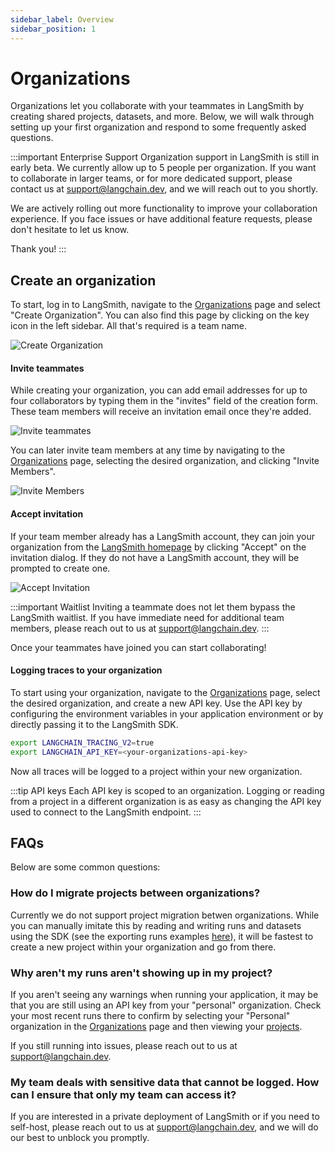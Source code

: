 ```yaml
---
sidebar_label: Overview
sidebar_position: 1
---
```


# Organizations

Organizations let you collaborate with your teammates in LangSmith by creating shared projects, datasets, and more. Below, we will walk through setting up your first organization and respond to some frequently asked questions.

:::important Enterprise Support
Organization support in LangSmith is still in early beta. We currently allow up to 5 people per organization. If you want to collaborate in larger teams, or for more dedicated support, please contact us at <a href="mailto:support@langchain.dev">support@langchain.dev</a>, and we will reach out to you shortly.

We are actively rolling out more functionality to improve your collaboration experience. If you face issues or have additional feature requests, please don't hesitate to let us know.

Thank you!
:::

## Create an organization

To start, log in to LangSmith, navigate to the [Organizations](https://smith.langchain.com/organization) page and select "Create Organization". You can also find this page by clicking on the key icon in the left sidebar. All that's required is a team name.

![Create Organization](./static/create-organization.png)

#### Invite teammates

While creating your organization, you can add email addresses for up to four collaborators by typing them in the "invites" field of the creation form. These team members will receive an invitation email once they're added.

![Invite teammates](./static/invite-teammates.png)

You can later invite team members at any time by navigating to the [Organizations](https://smith.langchain.com/organization) page, selecting the desired organization, and clicking "Invite Members".

![Invite Members](./static/invite-members.png)

#### Accept invitation

If your team member already has a LangSmith account, they can join your organization from the [LangSmith homepage](https://smith.langchain.com/) by clicking "Accept" on the invitation dialog. If they do not have a LangSmith account, they will be prompted to create one.

![Accept Invitation](./static/accept-invitation.png)

:::important Waitlist
Inviting a teammate does not let them bypass the LangSmith waitlist. If you have immediate need for additional team members, please reach out to us at <a href="mailto:support@langchain.dev">support@langchain.dev</a>.
:::

Once your teammates have joined you can start collaborating!

#### Logging traces to your organization

To start using your organization, navigate to the [Organizations](https://smith.langchain.com/organization) page, select the desired organization, and create a new API key. Use the API key by configuring the environment variables in your application environment or by directly passing it to the LangSmith SDK.

```bash
export LANGCHAIN_TRACING_V2=true
export LANGCHAIN_API_KEY=<your-organizations-api-key>
```

Now all traces will be logged to a project within your new organization.

:::tip API keys
Each API key is scoped to an organization. Logging or reading from a project in a different organization is as easy as changing the API key used to connect to the LangSmith endpoint.
:::

## FAQs

Below are some common questions:

### How do I migrate projects between organizations?

Currently we do not support project migration betwen organizations. While you can manually imitate this by reading and writing runs and datasets using the SDK (see the exporting runs examples [here](/tracing/use-cases/export-runs)), it will be fastest to create a new project within your organization and go from there.

### Why aren't my runs aren't showing up in my project?

If you aren't seeing any warnings when running your application, it may be that you are still using an API key from your "personal" organization. Check your most recent runs there to confirm by selecting your "Personal" organization in the [Organizations](https://smith.langchain.com/organization) page and then viewing your [projects](https://smith.langchain.com/projects).

If you still running into issues, please reach out to us at <a href="mailto:support@langchain.dev">support@langchain.dev</a>.

### My team deals with sensitive data that cannot be logged. How can I ensure that only my team can access it?

If you are interested in a private deployment of LangSmith or if you need to self-host, please reach out to us at <a href="mailto:support@langchain.dev">support@langchain.dev</a>, and we will do our best to unblock you promptly.

